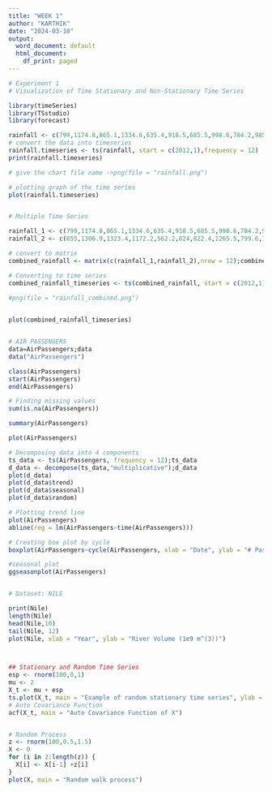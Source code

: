 ---
title: "WEEK 1"
author: "KARTHIK"
date: "2024-03-10"
output:
  word_document: default
  html_document:
    df_print: paged
---

```{r echo=TRUE}
# Experiment 1
# Visualization of Time Stationary and Non-Stationary Time Series

library(timeSeries)
library(TSstudio)
library(forecast)

rainfall <- c(799,1174.8,865.1,1334.6,635.4,918.5,685.5,998.6,784.2,985,882.8,1071)
# convert the data into timeseries
rainfall.timeseries <- ts(rainfall, start = c(2012,1),frequency = 12)
print(rainfall.timeseries)

# give the chart file name ->png(file = "rainfall.png")

# plotting graph of the time series
plot(rainfall.timeseries)


# Multiple Time Series

rainfall_1 <- c(799,1174.8,865.1,1334.6,635.4,918.5,685.5,998.6,784.2,985,882.8,1071)
rainfall_2 <- c(655,1306.9,1323.4,1172.2,562.2,824,822.4,1265.5,799.6,1105.6,1106.7,1337.8)

# convert to matrix
combined_rainfall <- matrix(c(rainfall_1,rainfall_2),nrow = 12);combined_rainfall

# Converting to time series 
combined_rainfall_timeseries <- ts(combined_rainfall, start = c(2012,1), frequency = 12);combined_rainfall_timeseries

#png(file = "rainfall_combined.png")

  
plot(combined_rainfall_timeseries)


# AIR PASSENGERS
data=AirPassengers;data
data("AirPassengers")

class(AirPassengers)
start(AirPassengers)
end(AirPassengers)

# Finding missing values
sum(is.na(AirPassengers))

summary(AirPassengers)

plot(AirPassengers)

# Decomposing data into 4 components
ts_data <- ts(AirPassengers, frequency = 12);ts_data
d_data <- decompose(ts_data,"multiplicative");d_data
plot(d_data)
plot(d_data$trend)
plot(d_data$seasonal)
plot(d_data$random)

# Plotting trend line 
plot(AirPassengers)
abline(reg = lm(AirPassengers~time(AirPassengers)))

# Creating box plot by cycle
boxplot(AirPassengers~cycle(AirPassengers, xlab = "Date", ylab = "# Passenger (in 1000's)", main = "Monthly air passengers from 1949-60"))

#seasonal plot
ggseasonplot(AirPassengers)


# Dataset: NILE

print(Nile)
length(Nile)
head(Nile,10)
tail(Nile, 12)
plot(Nile, xlab = "Year", ylab = "River Volume (1e9 m^(3))")



## Stationary and Random Time Series
esp <- rnorm(100,0,1)
mu <- 2
X_t <- mu + esp
ts.plot(X_t, main = "Example of random stationary time series", ylab = expression(X[t]))
# Auto Covariance Function
acf(X_t, main = "Auto Covariance Function of X")


# Random Process
z <- rnorm(100,0.5,1.5)
X <- 0
for (i in 2:length(z)) {
  X[i] <- X[i-1] +z[i]
}
plot(X, main = "Random walk process")


```

